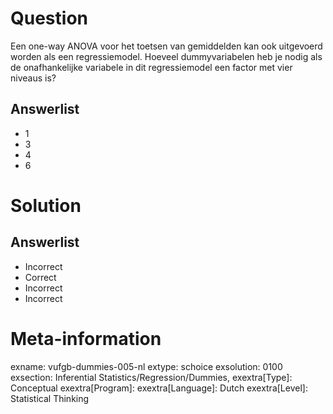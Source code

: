 Question
========
  
Een one-way ANOVA voor het toetsen van gemiddelden kan ook uitgevoerd worden
als een regressiemodel. Hoeveel dummyvariabelen heb je nodig als de onafhankelijke variabele in dit regressiemodel een factor met vier niveaus is?
  
Answerlist
----------
* 1
* 3
* 4
* 6

Solution
========

Answerlist
----------
* Incorrect
* Correct
* Incorrect
* Incorrect

Meta-information
================
exname: vufgb-dummies-005-nl
extype: schoice
exsolution: 0100
exsection: Inferential Statistics/Regression/Dummies, 
exextra[Type]: Conceptual
exextra[Program]: 
exextra[Language]: Dutch
exextra[Level]: Statistical Thinking